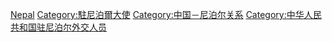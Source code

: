 [[Category:中華人民共和國駐外大使|Nepal]]
[[Category:駐尼泊爾大使|Category:駐尼泊爾大使]]
[[Category:中国－尼泊尔关系|Category:中国－尼泊尔关系]]
[[Category:中华人民共和国驻尼泊尔外交人员|Category:中华人民共和国驻尼泊尔外交人员]]